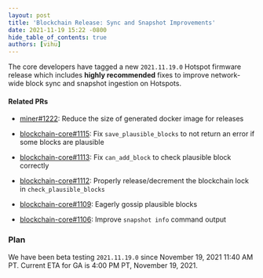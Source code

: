 ```yaml
---
layout: post
title: 'Blockchain Release: Sync and Snapshot Improvements'
date: 2021-11-19 15:22 -0800
hide_table_of_contents: true
authors: [vihu]
---
```


The core developers have tagged a new `2021.11.19.0` Hotspot firmware release which includes
**highly recommended** fixes to improve network-wide block sync and snapshot ingestion on Hotspots.

<!--truncate-->

#### Related PRs

- [miner#1222](https://github.com/helium/miner/pull/1222): Reduce the size of generated docker image
  for releases

- [blockchain-core#1115](https://github.com/helium/blockchain-core/pull/1115): Fix
  `save_plausible_blocks` to not return an error if some blocks are plausible
- [blockchain-core#1113](https://github.com/helium/blockchain-core/pull/1113): Fix `can_add_block`
  to check plausible block correctly
- [blockchain-core#1112](https://github.com/helium/blockchain-core/pull/1112): Properly
  release/decrement the blockchain lock in `check_plausible_blocks`
- [blockchain-core#1109](https://github.com/helium/blockchain-core/pull/1109): Eagerly gossip
  plausible blocks
- [blockchain-core#1106](https://github.com/helium/blockchain-core/pull/1106): Improve
  `snapshot info` command output

### Plan

We have been beta testing `2021.11.19.0` since November 19, 2021 11:40 AM PT. Current ETA for GA is
4:00 PM PT, November 19, 2021.
